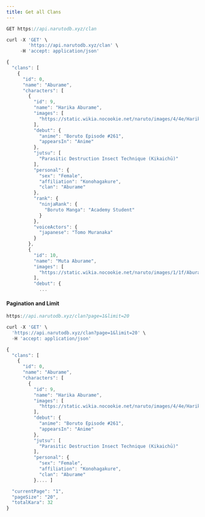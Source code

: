 ```yaml
---
title: Get all Clans
---
```


```js
GET https://api.narutodb.xyz/clan
```

```js
curl -X 'GET' \
        'https://api.narutodb.xyz/clan' \
     -H 'accept: application/json'
```

```js
{
  "clans": [
    {
      "id": 0,
      "name": "Aburame",
      "characters": [
        {
          "id": 9,
          "name": "Harika Aburame",
          "images": [
            "https://static.wikia.nocookie.net/naruto/images/4/4e/Harika_Aburame.png/revision/latest/scale-to-width-down/300?cb=20220904143733"
          ],
          "debut": {
            "anime": "Boruto Episode #261",
            "appearsIn": "Anime"
          },
          "jutsu": [
            "Parasitic Destruction Insect Technique (Kikaichū)"
          ],
          "personal": {
            "sex": "Female",
            "affiliation": "Konohagakure",
            "clan": "Aburame"
          },
          "rank": {
            "ninjaRank": {
              "Boruto Manga": "Academy Student"
            }
          },
          "voiceActors": {
            "japanese": "Tomo Muranaka"
          }
        },
        {
          "id": 10,
          "name": "Muta Aburame",
          "images": [
            "https://static.wikia.nocookie.net/naruto/images/1/1f/Aburame_Muta.png/revision/latest/scale-to-width-down/300?cb=20160115101249"
          ],
          "debut": {
            ...

```

#### Pagination and Limit

```js
https://api.narutodb.xyz/clan?page=1&limit=20
```

```js
curl -X 'GET' \
  'https://api.narutodb.xyz/clan?page=1&limit=20' \
  -H 'accept: application/json'
```

```js
{
  "clans": [
    {
      "id": 0,
      "name": "Aburame",
      "characters": [
        {
          "id": 9,
          "name": "Harika Aburame",
          "images": [
            "https://static.wikia.nocookie.net/naruto/images/4/4e/Harika_Aburame.png/revision/latest/scale-to-width-down/300?cb=20220904143733"
          ],
          "debut": {
            "anime": "Boruto Episode #261",
            "appearsIn": "Anime"
          },
          "jutsu": [
            "Parasitic Destruction Insect Technique (Kikaichū)"
          ],
          "personal": {
            "sex": "Female",
            "affiliation": "Konohagakure",
            "clan": "Aburame"
          }.... ]

  "currentPage": "1",
  "pageSize": "20",
  "totalKara": 32
}
```

